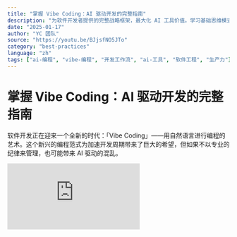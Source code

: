 ```yaml
---
title: "掌握 Vibe Coding：AI 驱动开发的完整指南"
description: "为软件开发者提供的完整战略框架，最大化 AI 工具价值。学习基础思维模式、项目规划、实施工作流程和专业 AI 辅助开发的高级技巧。"
date: "2025-01-17"
author: "YC 团队"
source: "https://youtu.be/BJjsfNO5JTo"
category: "best-practices"
language: "zh"
tags: ["ai-编程", "vibe-编程", "开发工作流", "ai-工具", "软件工程", "生产力"]
---
```


# 掌握 Vibe Coding：AI 驱动开发的完整指南

软件开发正在迎来一个全新的时代：「Vibe Coding」——用自然语言进行编程的艺术。这个新兴的编程范式为加速开发周期带来了巨大的希望，但如果不以专业的纪律来管理，也可能带来 AI 驱动的混乱。

<div className="w-full max-w-4xl mx-auto my-8">
  <div className="relative w-full" style={{ paddingBottom: '56.25%' }}>
    <iframe
      src="https://www.youtube.com/embed/BJjsfNO5JTo"
      title="YC-Vibe Coding: 掌握 AI 驱动开发"
      className="absolute top-0 left-0 w-full h-full rounded-lg"
      frameBorder="0"
      allow="accelerometer; autoplay; clipboard-write; encrypted-media; gyroscope; picture-in-picture"
      allowFullScreen
    />
  </div>
</div>

就像早期的提示工程一样，这个快速变化的领域需要一个战略框架来避免常见的陷阱并充分发挥其潜力。这份白皮书提供了这样的框架，为软件开发者、项目经理和技术负责人制定了一套战略准则，以最大化 AI 工具的价值。

核心论点是：要获得最先进的结果，需要将 AI 的强大能力与专业软件工程的既定原则相融合。成功的起点是采用一种基础思维模式——不把 AI 当作神奇的预言机，而是当作工程团队新的强大延伸。

## 1. 基础思维模式：采用战略方法

要释放 AI 的全部潜力，必须将其视为一种新型编程语言，而不是魔法黑盒。这种观点将交互从简单的命令转变为复杂的对话，要求开发者提供详细的上下文，明确表达意图，并运用严格的工程原则来指导 AI，就像编写传统代码一样。

### 1.1. AI 作为专业伙伴

AI 协作最有效的心理模型是让大语言模型（LLM）遵循专业软件开发者会使用的流程。对于开发者而言，这意味着通过结构化的工作流程指导 AI，包括规划、迭代实施、测试和重构。对于管理者来说，这意味着 AI 的输出要接受与任何初级开发者相同的标准：必须经过规划、测试、审查，并整合到团队既定的 CI/CD 流水线中。

### 1.2. AI 作为学习工具

除了代码生成，AI 还是一个出色的学习工具。开发者可以使用大语言模型作为个人导师来掌握新技术，而不是翻阅 Stack Overflow 的页面。一个强大的策略是让 AI 生成一个功能，然后提示它逐行解释实现过程，说明每个部分的目的和功能。这提供了量身定制、上下文感知的解释，显著加速开发者的学习曲线。

这种基础思维模式——将 AI 视为专业伙伴和学习工具——是第一步。下一步是将这种思维模式转化为具体可行的项目计划。

## 2. 战略蓝图：规划与架构

任何 AI 驱动项目最关键的阶段是在生成第一行代码之前的战略要务：规划和架构。如果不建立清晰的蓝图，AI 就会生成方向不明、效果不佳的代码。相反，一个明确定义的计划提供了必要的护栏，将 AI 的力量引导向特定的、理解充分的目标。这是可控的、有意图的创造与混乱的、不可管理的输出之间的差别。

### 2.1. 全面计划的要求

关键的第一步不是直接开始编码，而是与大语言模型合作，在 markdown 文件中编写一个全面的项目计划。这个计划成为整个开发过程中的核心参考文档。

规划阶段包含两个关键组成部分：

* **协作起草**：与 AI 合作开发计划的初始版本，利用其快速概述功能和技术需求的能力。
* **人类主导的优化**：积极策划和完善 AI 生成的草案。这包括删除或修改部分内容，明确标记功能为「不做」来管理范围，并维护一个专门的「稍后想法」部分。

### 2.2. 迭代和增量实施

有了计划后，实施必须以迭代方式进行，而不是试图「一次性完成」整个产品。这种分段方法确保每个组件都能正常工作并保持稳定，然后再继续下一步。

推荐的迭代工作流程如下：

1. 明确指示 AI 处理计划中的单个特定部分。
2. 验证实施并运行所有测试以确认功能。
3. 将工作代码提交到 Git。
4. 指示 AI 返回计划并将该部分标记为完成。

### 2.3. AI 协作的架构原则

架构选择显著影响 AI 的有效性。大语言模型在处理大型单体仓库时经常遇到困难。它们在具有清晰 API 边界的模块化或基于服务的架构中表现出色。这种架构风格之所以更好，是因为它提供了一致的外部接口。AI 可以更改服务的内部实现，只要 API 及其测试保持稳定，破坏性变更的风险就会大大降低。这种方法有效地减少了 AI 的认知负荷，让它能够将上下文窗口和处理能力集中在单一的、明确定义的问题空间上，从而产生更准确和可靠的结果。

建立了高级策略后，焦点现在从规划转向与 AI 伙伴编写代码的战术性日常实践。

## 3. 核心实施工作流程：AI 辅助编程的最佳实践

严格的核心工作流程是在使用 AI 生成代码时保持控制和质量的战略要务。没有版本控制和测试的既定实践，项目很快就会陷入混乱。本节概述了防止这种情况并确保专业级输出的不可协商的纪律。

### 3.1. 版本控制：你的终极保障

版本控制是你最关键的安全网。要「虔诚地」使用 Git。虽然 AI 编码工具提供了内置的撤销功能，但这些功能还不能被信任用于关键任务的回滚。

执行以下不可协商的 Git 纪律：

* **从干净状态开始**：始终从干净的 Git 状态开始新功能的工作，确保可靠的起点。
* **增量提交**：提交实施的每个离散的、可工作的步骤，创建一系列安全的、可撤销的检查点。
* **积极重置**：如果 AI「偏离了愿景」，不要犹豫使用 `git reset --hard` 回到已知的工作版本。试图通过后续提示修复糟糕的实施往往会导致「层层叠叠的糟糕代码」，并导致大语言模型累积自己的错误，失去任务的原始上下文。重置到干净状态并提供单一、精炼的提示要有效得多。

### 3.2. 测试驱动的心态

强大的测试套件是防御 AI 引入回归的主要防线。在使用大语言模型时，这一点更加重要，因为这些测试充当强有力的护栏来自动验证 AI 的输出。虽然单元测试有其作用，但战略重点必须放在模拟用户行为的高级集成测试上。大语言模型有对不相关逻辑进行不必要更改的「坏习惯」，单元测试往往不足以捕获这些复杂的、跨领域的回归。

引导 AI 采用最有效的测试策略。

| 推荐方法 | 常见陷阱 |
|----------|----------|
| **高级集成测试**：专注于模拟用户端到端点击应用程序的测试。| **过度依赖单元测试**：大语言模型经常默认编写低级单元测试，这些测试在捕获常见的 AI 引起的回归方面效果较差。|

全面的集成测试套件立即识别意外的副作用，允许开发者重置并用干净的状态重新尝试。

建立了这些核心原则后，我们现在可以探索最大化 AI 性能的更高级技术。

## 4. 高级策略和工具

经验丰富的从业者采用一系列高级策略来超越基本提示并解锁卓越性能。这些策略包括战略工具选择、复杂的上下文提供和创新的输入方法，可以显著提高 AI 辅助开发的速度和质量。

### 4.1. 选择你的工具集

不同的工具针对不同的用例进行了优化。为工作选择合适的工具是关键的第一步。

| 类别 | 工具 | 主要用例 |
|------|------|----------|
| **初学者/UI 原型设计** | Replet、Lovable | 用于快速 UI 实现的易用可视化界面。注意：对于后端工作可能有限制，因为 UI 更改可能会「奇怪地改变」后端逻辑。|
| **经验丰富的开发者** | Windsurf、Cursor、Claude Code | 全栈开发，精确修改后端逻辑。|
| **语音输入** | Aqua | 转录口语指令，将输入速度提高到约每分钟 140 个单词。|

### 4.2. 利用多个模型和工具

一个强大的策略是在同一个项目上同时使用多个工具和模型，以利用每个工具的独特优势。

* **并发工作流程**：使用像 Cursor 这样的快速工具进行快速前端更新，同时像 Windsurf 这样的工具在后台执行较长的思考任务。
* **生成迭代**：将相同的提示输入两个不同的工具以生成功能的略有不同的实现，允许你审查多个选项并选择最佳的一个。
* **为任务切换模型**：针对特定优势使用不同的模型（例如，Gemini 用于规划，Sonet 3.7 用于实现）。模型选择是一个实证过程；最近对 GPT-4.1 的测试发现它对特定任务效果较差，因为它「给我提了太多问题」，突出了「最佳」模型取决于任务且变化迅速。

### 4.3. 提供丰富的上下文

大语言模型输出的质量与它接收的上下文质量成正比。

1. **指令文件**：在工具特定的文件中编写数百行详细的指令和约束（例如「cursor rules」）使 AI 代理显著更有效并符合项目标准。
2. **本地文档**：将 AI 代理指向在线 API 文档是不可靠的。更强大的方法是将文档下载到项目的子目录中，并明确指示 AI 在本地读取。

### 4.4. 选择正确的技术栈

技术栈的选择对 AI 性能有令人惊讶的影响。使用像 Ruby on Rails 这样的老牌、成熟框架通常成功率更高，因为它有 20 年的历史和强大的约定，拥有大量一致的训练数据。相比之下，像 Rust 或 Elixir 这样的新语言可用的训练数据较少，这可能导致 AI 性能不太可靠。

### 4.5. 优化用户输入

与 AI 代理的交互不再局限于打字。

* **截图**：直接将截图粘贴到代理中是演示 UI 错误或从其他网站提供设计灵感的高效方法。
* **语音**：使用像 Aqua 这样的转录工具允许开发者以大约每分钟 140 个单词的速度口头提供指令——大约是平均打字速度的两倍。AI 对轻微的转录错误非常容忍。

即使使用最好的工具，错误也是不可避免的。下一节概述了与 AI 伙伴一起修复它们的系统方法。

## 5. 调试和维护的系统方法

虽然 AI 可能引入微妙的错误，但在使用结构化流程管理时，它也可以成为强大的调试伙伴。这个战略要务防止「垃圾层」的积累并确保长期代码质量。

### 5.1. 调试协议

按照以下分步指南高效调试 AI 生成的代码：

1. **粘贴错误**：第一步是将服务器日志或浏览器控制台中的确切错误消息直接复制到大语言模型中，因为这通常足以修复。
2. **分析原因**：对于复杂的错误，提示大语言模型在开始编写任何代码之前思考三四个可能的原因，以强制采用更分析性的方法。
3. **监控「兔子洞」**：如果 AI 似乎陷入重新生成「奇怪」代码的困境，指示它「后退一步」并提示它分析为什么之前的尝试失败。
4. **添加日志记录**：如果原因仍不清楚，指示 AI 在可疑的代码路径中添加详细的日志记录。日志记录是跟踪执行流程和识别逻辑中断位置的朋友。
5. **每次失败尝试后重置**：每次修复失败后，使用 `git reset` 返回到干净状态。这防止大语言模型在先前有缺陷的代码之上构建有缺陷的解决方案。
6. **切换模型**：如果一个模型卡住了，尝试不同的模型（例如，Claude、OpenAI、Gemini），因为它们经常在其他模型失败的地方成功。

### 5.2. 主动重构和维护

维护代码质量需要频繁的、主动的重构以保持文件小巧和模块化。有了全面的测试套件，开发者可以「随意重构」，相信测试会捕获任何回归。AI 可以在这方面成为主动的伙伴；要求它扫描代码库并识别重复或适合重构的部分，将维护转变为持续改进过程。

这种严格的方法很关键，但 AI 的价值远远超出了编写和修复应用程序代码。

## 6. 超越代码：AI 作为多学科团队成员

要真正最大化价值，必须将大语言模型视为不仅仅是代码生成器。它们可以执行对项目交付至关重要的各种专业化的非编码任务。通过卸载这些工作，AI 充当整个团队的强大力量倍增器。

AI 可以有效地填补几个非编码角色：

* **DevOps 工程师**：通过命令行工具配置 DNS 服务器和设置托管环境（例如 Heroku）。
* **设计师**：根据自然语言描述创建图像资源，如网站的图标。
* **自动化脚本编写者**：为一次性任务编写快速的、临时的脚本，如将图像调整为多种所需格式。

这种跨学科贡献的能力使 AI 成为现代开发团队不可或缺的一部分。

## 7. 结论：在不断发展的环境中蓬勃发展

Vibe Coding 的实践代表了软件工程的重大演进。在这个新范式中的成功是尖端 AI 能力与永恒工程纪律的融合。通过用我们应用于自己工作的同样严格性来指导 AI，我们可以实现前所未有的速度和质量。

掌握 AI 驱动开发的最关键原则是：

* **首先规划**：始终从全面的、人类优化的战略计划开始。
* **控制过程**：使用版本控制和高级测试作为不可协商的保障。
* **提供上下文**：用详细的指令和本地文档指导 AI。
* **超越代码思考**：利用 AI 进行 DevOps、设计和自动化。

这个领域的最先进技术每周都在变化。最后的要务是保持实验。持续尝试新的模型、工具和工作流程，以发现什么最适合你的需求。通过保持好奇心和适应性，你可以站在这项变革性技术的前沿，重新定义软件开发的可能性。
